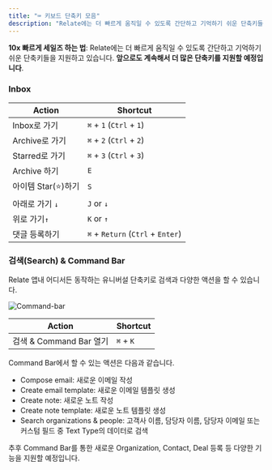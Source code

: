 ```yaml
---
title: "⌨ 키보드 단축키 모음"
description: "Relate에는 더 빠르게 움직일 수 있도록 간단하고 기억하기 쉬운 단축키들을 지원하고 있습니다."
---
```


<Tip>

**10x 빠르게 세일즈 하는 법**: Relate에는 더 빠르게 움직일 수 있도록 간단하고 기억하기 쉬운 단축키들을 지원하고 있습니다. **앞으로도 계속해서 더 많은 단축키를 지원할 예정입니다**.

</Tip>

### Inbox

| Action              | Shortcut                          |
| ------------------- | --------------------------------- |
| Inbox로 가기        | `⌘` + `1` (`Ctrl` + `1`)          |
| Archive로 가기      | `⌘` + `2` (`Ctrl` + `2`)          |
| Starred로 가기      | `⌘` + `3` (`Ctrl` + `3`)          |
| Archive 하기        | `E`                               |
| 아이템 Star(⭐)하기 | `S`                               |
| 아래로 가기 `↓`     | `J` or `↓`                        |
| 위로 가기`↑`        | `K` or `↑`                        |
| 댓글 등록하기       | `⌘` + `Return` (`Ctrl` + `Enter`) |

### 검색(Search) & Command Bar

Relate 앱내 어디서든 동작하는 유니버설 단축키로 검색과 다양한 액션을 할 수 있습니다.

![Command-bar](/images/features/command-bar.png)

| Action                  | Shortcut  |
| ----------------------- | --------- |
| 검색 & Command Bar 열기 | `⌘` + `K` |

Command Bar에서 할 수 있는 액션은 다음과 같습니다. 

- Compose email: 새로운 이메일 작성
- Create email template: 새로운 이메일 템플릿 생성
- Create note: 새로운 노트 작성
- Create note template: 새로운 노트 템플릿 생성
- Search organizations & people: 고객사 이름, 담당자 이름, 담당자 이메일 또는 커스텀 필드 중 Text Type의 데이터로 검색

추후 Command Bar를 통한 새로운 Organization, Contact, Deal 등록 등 다양한 기능을 지원할 예정입니다.